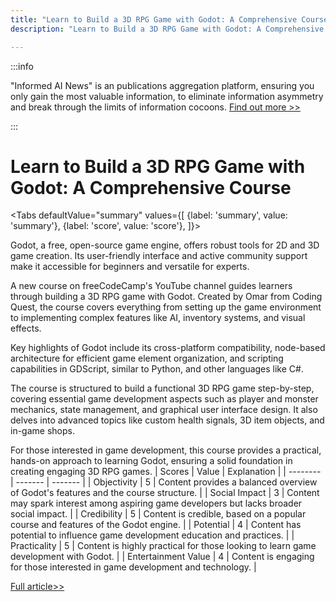 ```yaml
---
title: "Learn to Build a 3D RPG Game with Godot: A Comprehensive Course"
description: "Learn to Build a 3D RPG Game with Godot: A Comprehensive Course"

---
```



:::info

"Informed AI News" is an publications aggregation platform, ensuring you only gain the most valuable information, to eliminate information asymmetry and break through the limits of information cocoons.  [Find out more >>](/)

:::

# Learn to Build a 3D RPG Game with Godot: A Comprehensive Course


<Tabs
	defaultValue="summary"
	values={[
	{label: 'summary', value: 'summary'},
	{label: 'score', value: 'score'},
]}>
<TabItem value="summary">


Godot, a free, open-source game engine, offers robust tools for 2D and 3D game creation. Its user-friendly interface and active community support make it accessible for beginners and versatile for experts.

A new course on freeCodeCamp's YouTube channel guides learners through building a 3D RPG game with Godot. Created by Omar from Coding Quest, the course covers everything from setting up the game environment to implementing complex features like AI, inventory systems, and visual effects.

Key highlights of Godot include its cross-platform compatibility, node-based architecture for efficient game element organization, and scripting capabilities in GDScript, similar to Python, and other languages like C#.

The course is structured to build a functional 3D RPG game step-by-step, covering essential game development aspects such as player and monster mechanics, state management, and graphical user interface design. It also delves into advanced topics like custom health signals, 3D item objects, and in-game shops.

For those interested in game development, this course provides a practical, hands-on approach to learning Godot, ensuring a solid foundation in creating engaging 3D RPG games.
</TabItem>
<TabItem value="score">
	| Scores     | Value   | Explanation |
	| -------- | ------- | ------- |
	| Objectivity  | 5    | Content provides a balanced overview of Godot's features and the course structure.    |
	| Social Impact | 3     | Content may spark interest among aspiring game developers but lacks broader social impact.    |
	| Credibility    | 5    | Content is credible, based on a popular course and features of the Godot engine.    |
	| Potential    | 4    | Content has potential to influence game development education and practices.    |
	| Practicality    | 5    | Content is highly practical for those looking to learn game development with Godot.    |
	| Entertainment Value    | 4    | Content is engaging for those interested in game development and technology.    |
</TabItem>
</Tabs>

[Full article>>](https://www.freecodecamp.org/news/learn-to-create-a-3d-rpg-game-with-godot/)

